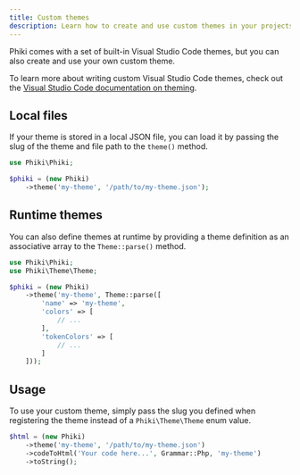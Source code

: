 ```yaml
---
title: Custom themes
description: Learn how to create and use custom themes in your projects.
---
```


Phiki comes with a set of built-in Visual Studio Code themes, but you can also create and use your own custom theme.

<Tip>To learn more about writing custom Visual Studio Code themes, check out the [Visual Studio Code documentation on theming](https://code.visualstudio.com/docs/configure/themes#_create-your-own-color-theme).</Tip>

## Local files

If your theme is stored in a local JSON file, you can load it by passing the slug of the theme and file path to the `theme()` method.

```php
use Phiki\Phiki;

$phiki = (new Phiki)
    ->theme('my-theme', '/path/to/my-theme.json');
```

## Runtime themes

You can also define themes at runtime by providing a theme definition as an associative array to the `Theme::parse()` method.

```php
use Phiki\Phiki;
use Phiki\Theme\Theme;

$phiki = (new Phiki)
    ->theme('my-theme', Theme::parse([
        'name' => 'my-theme',
        'colors' => [
            // ...
        ],
        'tokenColors' => [
            // ...
        ]
    ]));
```

## Usage

To use your custom theme, simply pass the slug you defined when registering the theme instead of a `Phiki\Theme\Theme` enum value.

```php
$html = (new Phiki)
    ->theme('my-theme', '/path/to/my-theme.json')
    ->codeToHtml('Your code here...', Grammar::Php, 'my-theme')
    ->toString();
```
